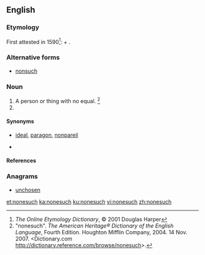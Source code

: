 ==English==

===Etymology===
First attested in 1590<ref name="EOD-etymdate">''The Online Etymology Dictionary'', © 2001 Douglas Harper</ref>: {{term|none|lang=en}} <i>+</i> {{term|such|lang=en}}.

===Alternative forms===
* [[nonsuch]]

===Noun===
{{en-noun|es}}

# A person or thing with no equal. <ref> "nonesuch". ''The American Heritage® Dictionary of the English Language'', Fourth Edition. Houghton Mifflin Company, 2004. 14 Nov. 2007. <Dictionary.com http://dictionary.reference.com/browse/nonesuch>. </ref>
# {{taxlink|Lychnis chalcedonica|species|noshow=1}}

====Synonyms====
* {{sense|something without equal}} [[ideal]], [[paragon]], [[nonpareil]]
* {{sense|''Lychnis chalcedonia''}}

====References====
<references/>

===Anagrams===
* [[unchosen#English|unchosen]]

[[et:nonesuch]]
[[ka:nonesuch]]
[[ku:nonesuch]]
[[vi:nonesuch]]
[[zh:nonesuch]]